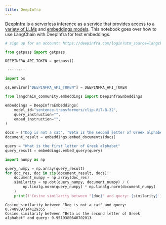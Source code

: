 ```yaml
---
title: DeepInfra
---
```


[DeepInfra](https://deepinfra.com/?utm_source=langchain) is a serverless inference as a service that provides access to a [variety of LLMs](https://deepinfra.com/models?utm_source=langchain) and [embeddings models](https://deepinfra.com/models?type=embeddings&utm_source=langchain). This notebook goes over how to use LangChain with DeepInfra for text embeddings.


```python
# sign up for an account: https://deepinfra.com/login?utm_source=langchain

from getpass import getpass

DEEPINFRA_API_TOKEN = getpass()
```
```output
 ········
```

```python
import os

os.environ["DEEPINFRA_API_TOKEN"] = DEEPINFRA_API_TOKEN
```


```python
from langchain_community.embeddings import DeepInfraEmbeddings
```


```python
embeddings = DeepInfraEmbeddings(
    model_id="sentence-transformers/clip-ViT-B-32",
    query_instruction="",
    embed_instruction="",
)
```


```python
docs = ["Dog is not a cat", "Beta is the second letter of Greek alphabet"]
document_result = embeddings.embed_documents(docs)
```


```python
query = "What is the first letter of Greek alphabet"
query_result = embeddings.embed_query(query)
```


```python
import numpy as np

query_numpy = np.array(query_result)
for doc_res, doc in zip(document_result, docs):
    document_numpy = np.array(doc_res)
    similarity = np.dot(query_numpy, document_numpy) / (
        np.linalg.norm(query_numpy) * np.linalg.norm(document_numpy)
    )
    print(f'Cosine similarity between "{doc}" and query: {similarity}')
```
```output
Cosine similarity between "Dog is not a cat" and query: 0.7489097144129355
Cosine similarity between "Beta is the second letter of Greek alphabet" and query: 0.9519380640702013
```
